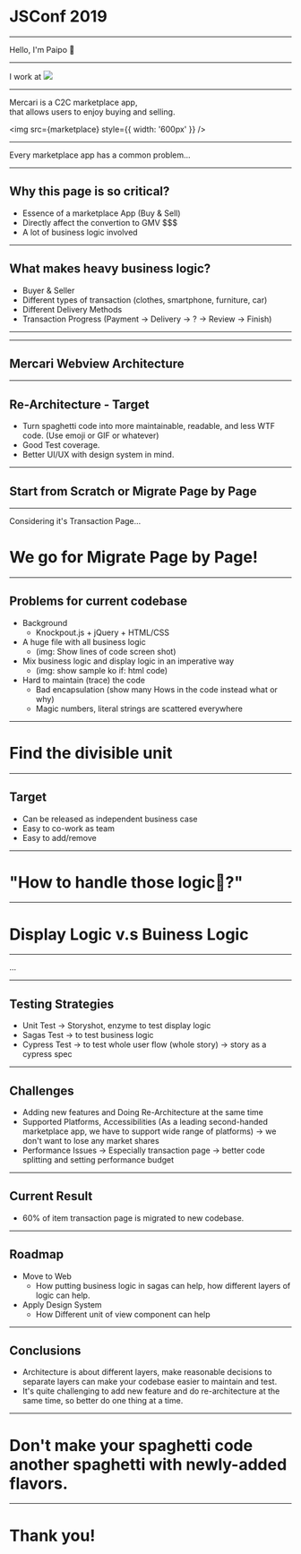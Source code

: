 

# JSConf 2019

---
<div style={{ display: 'flex', justifyContent: 'center', alignItems: 'center', color: 'white'}}>
  <p style={{marginRight: '20px'}}>Hello, I'm Paipo 🙌 </p>
  <Avatar name="Paipo" src={avatar} />
</div>

---


<div style={{ display: 'flex', justifyContent: 'center', alignItems: 'center'}}>
  I work at <img src={mercari} style={{ width: '200px', objectFit: 'cover' }} />
</div>

---


<div style={{ fontSize: '1.6rem'}}>Mercari is a C2C marketplace app, </div>
<div style={{ fontSize: '1.6rem'}}>that allows users to enjoy buying and selling.</div>

<img src={marketplace} style={{ width: '600px' }} />

---

Every marketplace app has a common problem...

---

## Why this page is so critical?

- Essence of a marketplace App (Buy & Sell)
- Directly affect the convertion to GMV $$$
- A lot of business logic involved

---

## What makes heavy business logic?

- Buyer & Seller
- Different types of transaction (clothes, smartphone, furniture, car)
- Different Delivery Methods
- Transaction Progress (Payment -> Delivery -> ? -> Review -> Finish)

---

<AnimationSlide title="Let's do Re-Architecture"/>

---

## Mercari Webview Architecture

---

## Re-Architecture - Target

- Turn spaghetti code into more maintainable, readable, and less WTF code.
  (Use emoji or GIF or whatever)
- Good Test coverage.
- Better UI/UX with design system in mind.

---

## Start from Scratch or Migrate Page by Page

---

Considering it's Transaction Page...

# We go for Migrate Page by Page!

---

## Problems for current codebase

- Background
  - Knockpout.js + jQuery + HTML/CSS
- A huge file with all business logic
  - (img: Show lines of code screen shot)
- Mix business logic and display logic in an imperative way
  - (img: show sample ko if: html code)
- Hard to maintain (trace) the code
  - Bad encapsulation (show many Hows in the code instead what or why)
  - Magic numbers, literal strings are scattered everywhere

---

# Find the divisible unit

---

## Target
  - Can be released as independent business case
  - Easy to co-work as team
  - Easy to add/remove

---

# "How to handle those logic🤔?"

---

# Display Logic v.s Buiness Logic

---

...

---

## Testing Strategies

- Unit Test -> Storyshot, enzyme to test display logic
- Sagas Test -> to test business logic
- Cypress Test -> to test whole user flow (whole story) -> story as a cypress spec

---

## Challenges

- Adding new features and Doing Re-Architecture at the same time
- Supported Platforms, Accessibilities
  (As a leading second-handed marketplace app, we have to support wide range of platforms) -> we don't want to lose any market shares
- Performance Issues -> Especially transaction page -> better code splitting and setting performance budget

---

## Current Result

- 60% of item transaction page is migrated to new codebase.

---

## Roadmap
- Move to Web
  - How putting business logic in sagas can help, how different layers of logic can help.
- Apply Design System
  - How Different unit of view component can help

---

## Conclusions
- Architecture is about different layers, make reasonable decisions to separate layers can make your codebase easier to maintain and test.
- It's quite challenging to add new feature and do re-architecture at the same time, so better do one thing at a time.

---

# Don't make your spaghetti code another spaghetti with newly-added flavors.

---

# Thank you!